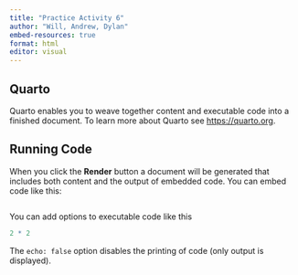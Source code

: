 ```yaml
---
title: "Practice Activity 6"
author: "Will, Andrew, Dylan"
embed-resources: true
format: html
editor: visual
---
```


## Quarto

Quarto enables you to weave together content and executable code into a finished document. To learn more about Quarto see <https://quarto.org>.

## Running Code

When you click the **Render** button a document will be generated that includes both content and the output of embedded code. You can embed code like this:

```r

```

You can add options to executable code like this

```r
2 * 2
```

The `echo: false` option disables the printing of code (only output is displayed).
